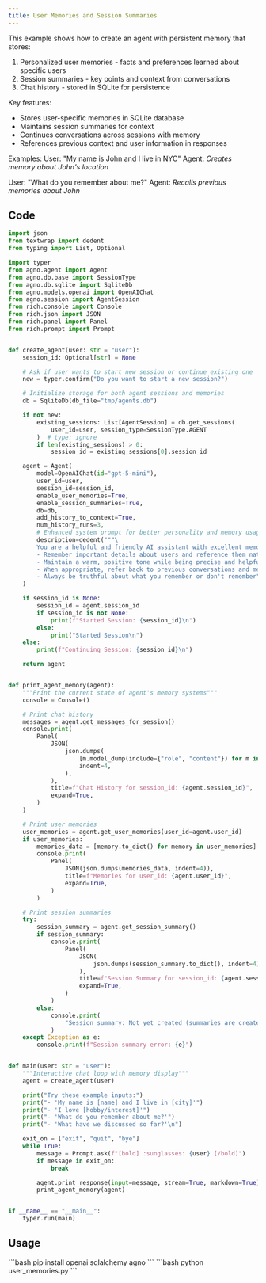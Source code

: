 ```yaml
---
title: User Memories and Session Summaries
---
```


This example shows how to create an agent with persistent memory that stores:
1. Personalized user memories - facts and preferences learned about specific users
2. Session summaries - key points and context from conversations
3. Chat history - stored in SQLite for persistence

Key features:
- Stores user-specific memories in SQLite database
- Maintains session summaries for context
- Continues conversations across sessions with memory
- References previous context and user information in responses

Examples:
User: "My name is John and I live in NYC"
Agent: *Creates memory about John's location*

User: "What do you remember about me?"
Agent: *Recalls previous memories about John*

## Code

```python user_memories.py
import json
from textwrap import dedent
from typing import List, Optional

import typer
from agno.agent import Agent
from agno.db.base import SessionType
from agno.db.sqlite import SqliteDb
from agno.models.openai import OpenAIChat
from agno.session import AgentSession
from rich.console import Console
from rich.json import JSON
from rich.panel import Panel
from rich.prompt import Prompt


def create_agent(user: str = "user"):
    session_id: Optional[str] = None

    # Ask if user wants to start new session or continue existing one
    new = typer.confirm("Do you want to start a new session?")

    # Initialize storage for both agent sessions and memories
    db = SqliteDb(db_file="tmp/agents.db")

    if not new:
        existing_sessions: List[AgentSession] = db.get_sessions(
            user_id=user, session_type=SessionType.AGENT
        )  # type: ignore
        if len(existing_sessions) > 0:
            session_id = existing_sessions[0].session_id

    agent = Agent(
        model=OpenAIChat(id="gpt-5-mini"),
        user_id=user,
        session_id=session_id,
        enable_user_memories=True,
        enable_session_summaries=True,
        db=db,
        add_history_to_context=True,
        num_history_runs=3,
        # Enhanced system prompt for better personality and memory usage
        description=dedent("""\
        You are a helpful and friendly AI assistant with excellent memory.
        - Remember important details about users and reference them naturally
        - Maintain a warm, positive tone while being precise and helpful
        - When appropriate, refer back to previous conversations and memories
        - Always be truthful about what you remember or don't remember"""),
    )

    if session_id is None:
        session_id = agent.session_id
        if session_id is not None:
            print(f"Started Session: {session_id}\n")
        else:
            print("Started Session\n")
    else:
        print(f"Continuing Session: {session_id}\n")

    return agent


def print_agent_memory(agent):
    """Print the current state of agent's memory systems"""
    console = Console()

    # Print chat history
    messages = agent.get_messages_for_session()
    console.print(
        Panel(
            JSON(
                json.dumps(
                    [m.model_dump(include={"role", "content"}) for m in messages],
                    indent=4,
                ),
            ),
            title=f"Chat History for session_id: {agent.session_id}",
            expand=True,
        )
    )

    # Print user memories
    user_memories = agent.get_user_memories(user_id=agent.user_id)
    if user_memories:
        memories_data = [memory.to_dict() for memory in user_memories]
        console.print(
            Panel(
                JSON(json.dumps(memories_data, indent=4)),
                title=f"Memories for user_id: {agent.user_id}",
                expand=True,
            )
        )

    # Print session summaries
    try:
        session_summary = agent.get_session_summary()
        if session_summary:
            console.print(
                Panel(
                    JSON(
                        json.dumps(session_summary.to_dict(), indent=4),
                    ),
                    title=f"Session Summary for session_id: {agent.session_id}",
                    expand=True,
                )
            )
        else:
            console.print(
                "Session summary: Not yet created (summaries are created after multiple interactions)"
            )
    except Exception as e:
        console.print(f"Session summary error: {e}")


def main(user: str = "user"):
    """Interactive chat loop with memory display"""
    agent = create_agent(user)

    print("Try these example inputs:")
    print("- 'My name is [name] and I live in [city]'")
    print("- 'I love [hobby/interest]'")
    print("- 'What do you remember about me?'")
    print("- 'What have we discussed so far?'\n")

    exit_on = ["exit", "quit", "bye"]
    while True:
        message = Prompt.ask(f"[bold] :sunglasses: {user} [/bold]")
        if message in exit_on:
            break

        agent.print_response(input=message, stream=True, markdown=True)
        print_agent_memory(agent)


if __name__ == "__main__":
    typer.run(main)
```

## Usage

<Steps>
  <Snippet file="create-venv-step.mdx" />

  <Step title="Install libraries">
    ```bash
    pip install openai sqlalchemy agno
    ```
  </Step>

  <Step title="Run the agent">
    ```bash
    python user_memories.py
    ```
  </Step>

</Steps>